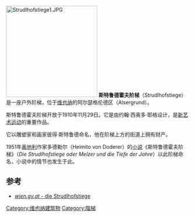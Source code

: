 [[Image:Strudlhofstiege1.JPG|250px]]
'''斯特鲁德霍夫阶梯'''（Strudlhofstiege）是一座户外阶梯，位于[[维也纳|维也纳]]的阿尔瑟格伦德区（Alsergrund）。

斯特鲁德霍夫阶梯开放于1910年11月29日。它是由约翰·西奥多·耶格设计，是[[新艺术运动|新艺术运动]]的重要作品。

它以雕塑家和画家彼得·斯特鲁德命名，他在阶梯上方的街道上拥有财产。

1951年[[奥地利|奥地利]]作家多德勒尔（Heimito von Doderer）的[[小说|小说]]《斯特鲁德霍夫阶梯》（''Die Strudlhofstiege oder Melzer und die Tiefe der Jahre''）以此阶梯命名，小说中的情节也发生于此。

== 参考 ==
{{commonscat|Strudlhofstiege}}
* {{de icon}} [https://web.archive.org/web/20120306023851/http://www.wien.gv.at/verkehr/brueckenbau/historischeanlagen/strudlhofstiege.html ''wien.gv.at'' - die Strudlhofstiege]


{{coord|48|13|20|N|16|21|28|E|region:AT_type:landmark|display=title}}
[[Category:维也纳建筑物|Category:维也纳建筑物]]
[[Category:階梯|Category:階梯]]